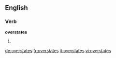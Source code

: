 ==English==

===Verb===
'''overstates'''

# {{en-third-person singular of|overstate}}

[[de:overstates]]
[[fr:overstates]]
[[it:overstates]]
[[vi:overstates]]